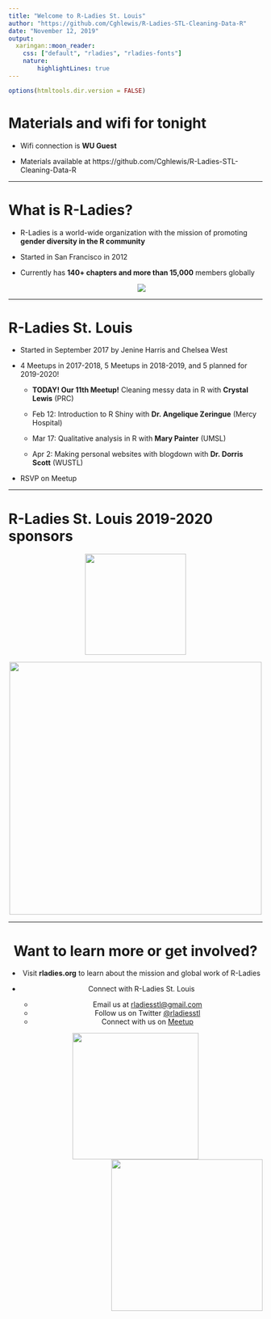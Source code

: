 ---
title: "Welcome to R-Ladies St. Louis"
author: "https://github.com/Cghlewis/R-Ladies-STL-Cleaning-Data-R"
date: "November 12, 2019"
output:
  xaringan::moon_reader:
    css: ["default", "rladies", "rladies-fonts"]
    nature: 
        highlightLines: true
---

```{r setup, include=FALSE}
options(htmltools.dir.version = FALSE)
```

# Materials and wifi for tonight 

- Wifi connection is **WU Guest**
    
- Materials available at https://github.com/Cghlewis/R-Ladies-STL-Cleaning-Data-R

---

# What is R-Ladies?

- R-Ladies is a world-wide organization with the mission of promoting **gender diversity in the R community**  

- Started in San Francisco in 2012  

- Currently has **140+ chapters and more than 15,000** members globally  
<center>
![](https://rladies.org/wp-content/uploads/2018/02/R-Ladies.png)

---

# R-Ladies St. Louis 

* Started in September 2017 by Jenine Harris and Chelsea West 

* 4 Meetups in 2017-2018, 5 Meetups in 2018-2019, and 5 planned for 2019-2020!
   
    - **TODAY! Our 11th Meetup!** Cleaning messy data in R with **Crystal Lewis** (PRC) 

    - Feb 12: Introduction to R Shiny with **Dr. Angelique Zeringue** (Mercy Hospital) 

    - Mar 17: Qualitative analysis in R with **Mary Painter** (UMSL) 

    - Apr 2: Making personal websites with blogdown with **Dr. Dorris Scott** (WUSTL)
    
* RSVP on Meetup

---

# R-Ladies St. Louis 2019-2020 sponsors

<center>
<img src="https://neteffects.com/wp-content/themes/gotheme-twenty-fourteen/images/netEffects-logo.png" width = "200"/>

<img src="https://fuse.wustl.edu/wp-content/uploads/2017/03/Microsoft-1918x768.jpeg" width = "500"/>

---

# Want to learn more or get involved?

- Visit **rladies.org** to learn about the mission and global work of R-Ladies 

- Connect with R-Ladies St. Louis 
    + Email us at <a href = "mailto:rladiesstl@gmail.com">rladiesstl@gmail.com</a> 
    + Follow us on Twitter <a href="https://twitter.com/RLadiesSTL">@rladiesstl</a>
    + Connect with us on <a href="https://www.meetup.com/R-Ladies-St-Louis/">Meetup</a>
    
<img src = "https://github.com/rladies/starter-kit/blob/master/logo/R-LadiesGlobal_RBG_online_LogoOnly.png?raw=true" width = 250/><img src = "https://media.giphy.com/media/3o7abBphHJngINCHio/giphy.gif" width = "300" align = "right"/>



